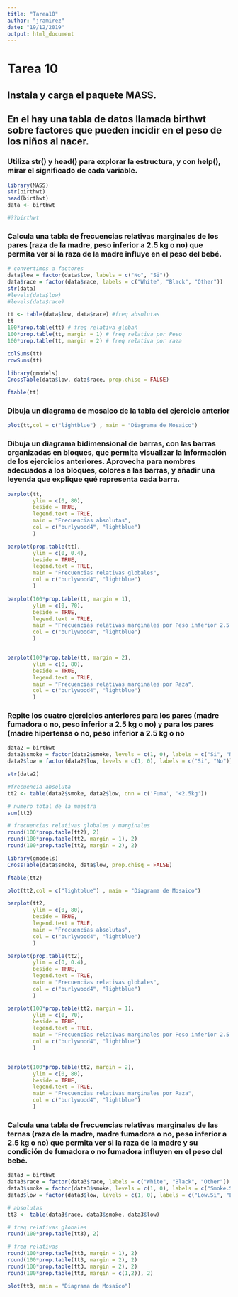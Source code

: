 ```yaml
---
title: "Tarea10"
author: "jramirez"
date: "19/12/2019"
output: html_document
---
```


# Tarea 10

## Instala y carga el paquete MASS.
## En el hay una tabla de datos llamada birthwt sobre factores que pueden incidir en el peso de los niños al nacer.

### Utiliza str() y head() para explorar la estructura, y con help(), mirar el significado de cada variable.

```r

library(MASS)
str(birthwt)
head(birthwt)
data <- birthwt

#??birthwt
```

### Calcula una tabla de frecuencias relativas marginales de los pares (raza de la madre, peso inferior a 2.5 kg o no) que permita ver si la raza de la madre influye en el peso del bebé.

```r

# convertimos a factores
data$low = factor(data$low, labels = c("No", "Si"))
data$race = factor(data$race, labels = c("White", "Black", "Other"))
str(data)
#levels(data$low)
#levels(data$race)

tt <- table(data$low, data$race) #freq absolutas
tt
100*prop.table(tt) # freq relativa globañ
100*prop.table(tt, margin = 1) # freq relativa por Peso
100*prop.table(tt, margin = 2) # freq relativa por raza

colSums(tt)
rowSums(tt)

library(gmodels)
CrossTable(data$low, data$race, prop.chisq = FALSE)

ftable(tt)


```

### Dibuja un diagrama de mosaico de la tabla del ejercicio anterior

```r
plot(tt,col = c("lightblue") , main = "Diagrama de Mosaico")
```

### Dibuja un diagrama bidimensional de barras, con las barras organizadas en bloques, que permita visualizar la información de los ejercicios anteriores. Aprovecha para nombres adecuados a los bloques, colores a las barras, y añadir una leyenda que explique qué representa cada barra.

```r

barplot(tt, 
        ylim = c(0, 80), 
        beside = TRUE, 
        legend.text = TRUE,
        main = "Frecuencias absolutas",
        col = c("burlywood4", "lightblue")
        )

barplot(prop.table(tt), 
        ylim = c(0, 0.4), 
        beside = TRUE, 
        legend.text = TRUE,
        main = "Frecuencias relativas globales",
        col = c("burlywood4", "lightblue")
        )

barplot(100*prop.table(tt, margin = 1), 
        ylim = c(0, 70), 
        beside = TRUE, 
        legend.text = TRUE,
        main = "Frecuencias relativas marginales por Peso inferior 2.5 Kg",
        col = c("burlywood4", "lightblue")
        )


barplot(100*prop.table(tt, margin = 2), 
        ylim = c(0, 80), 
        beside = TRUE, 
        legend.text = TRUE,
        main = "Frecuencias relativas marginales por Raza",
        col = c("burlywood4", "lightblue")
        )

```

### Repite los cuatro ejercicios anteriores para los pares (madre fumadora o no, peso inferior a 2.5 kg o no) y para los pares (madre hipertensa o no, peso inferior a 2.5 kg o no

```r

data2 = birthwt
data2$smoke = factor(data2$smoke, levels = c(1, 0), labels = c("Si", "No"))
data2$low = factor(data2$low, levels = c(1, 0), labels = c("Si", "No"))

str(data2)

#frecuencia absoluta
tt2 <- table(data2$smoke, data2$low, dnn = c('Fuma', '<2.5kg'))

# numero total de la muestra
sum(tt2)

# frecuencias relativas globales y marginales
round(100*prop.table(tt2), 2)
round(100*prop.table(tt2, margin = 1), 2)
round(100*prop.table(tt2, margin = 2), 2)

library(gmodels)
CrossTable(data$smoke, data$low, prop.chisq = FALSE)

ftable(tt2)

plot(tt2,col = c("lightblue") , main = "Diagrama de Mosaico")

barplot(tt2, 
        ylim = c(0, 80), 
        beside = TRUE, 
        legend.text = TRUE,
        main = "Frecuencias absolutas",
        col = c("burlywood4", "lightblue")
        )

barplot(prop.table(tt2), 
        ylim = c(0, 0.4), 
        beside = TRUE, 
        legend.text = TRUE,
        main = "Frecuencias relativas globales",
        col = c("burlywood4", "lightblue")
        )

barplot(100*prop.table(tt2, margin = 1), 
        ylim = c(0, 70), 
        beside = TRUE, 
        legend.text = TRUE,
        main = "Frecuencias relativas marginales por Peso inferior 2.5 Kg",
        col = c("burlywood4", "lightblue")
        )


barplot(100*prop.table(tt2, margin = 2), 
        ylim = c(0, 80), 
        beside = TRUE, 
        legend.text = TRUE,
        main = "Frecuencias relativas marginales por Raza",
        col = c("burlywood4", "lightblue")
        )

```


### Calcula una tabla de frecuencias relativas marginales de las ternas (raza de la madre, madre fumadora o no, peso inferior a 2.5 kg o no) que permita ver si la raza de la madre y su condición de fumadora o no fumadora influyen en el peso del bebé.

```r

data3 = birthwt
data3$race = factor(data3$race, labels = c("White", "Black", "Other"))
data3$smoke = factor(data3$smoke, levels = c(1, 0), labels = c("Smoke.Si", "Smoke.No"))
data3$low = factor(data3$low, levels = c(1, 0), labels = c("Low.Si", "Low.No"))

# absolutas
tt3 <- table(data3$race, data3$smoke, data3$low)

# freq relativas globales
round(100*prop.table(tt3), 2)

# freq relativas
round(100*prop.table(tt3, margin = 1), 2)
round(100*prop.table(tt3, margin = 2), 2)
round(100*prop.table(tt3, margin = 2), 2)
round(100*prop.table(tt3, margin = c(1,2)), 2)

plot(tt3, main = "Diagrama de Mosaico")

```

